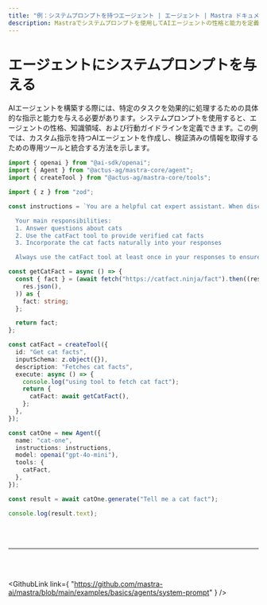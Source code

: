 ```yaml
---
title: "例：システムプロンプトを持つエージェント | エージェント | Mastra ドキュメント"
description: Mastraでシステムプロンプトを使用してAIエージェントの性格と能力を定義する例。
---
```



# エージェントにシステムプロンプトを与える

AIエージェントを構築する際には、特定のタスクを効果的に処理するための具体的な指示と能力を与える必要があります。システムプロンプトを使用すると、エージェントの性格、知識領域、および行動ガイドラインを定義できます。この例では、カスタム指示を持つAIエージェントを作成し、検証済みの情報を取得するための専用ツールと統合する方法を示します。

```ts showLineNumbers copy
import { openai } from "@ai-sdk/openai";
import { Agent } from "@actus-ag/mastra-core/agent";
import { createTool } from "@actus-ag/mastra-core/tools";

import { z } from "zod";

const instructions = `You are a helpful cat expert assistant. When discussing cats, you should always include an interesting cat fact.

  Your main responsibilities:
  1. Answer questions about cats
  2. Use the catFact tool to provide verified cat facts
  3. Incorporate the cat facts naturally into your responses

  Always use the catFact tool at least once in your responses to ensure accuracy.`;

const getCatFact = async () => {
  const { fact } = (await fetch("https://catfact.ninja/fact").then((res) =>
    res.json(),
  )) as {
    fact: string;
  };

  return fact;
};

const catFact = createTool({
  id: "Get cat facts",
  inputSchema: z.object({}),
  description: "Fetches cat facts",
  execute: async () => {
    console.log("using tool to fetch cat fact");
    return {
      catFact: await getCatFact(),
    };
  },
});

const catOne = new Agent({
  name: "cat-one",
  instructions: instructions,
  model: openai("gpt-4o-mini"),
  tools: {
    catFact,
  },
});

const result = await catOne.generate("Tell me a cat fact");

console.log(result.text);
```

<br />
<br />
<hr className="dark:border-[#404040] border-gray-300" />
<br />
<br />

<GithubLink
  link={
    "https://github.com/mastra-ai/mastra/blob/main/examples/basics/agents/system-prompt"
  }
/>

